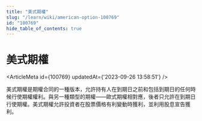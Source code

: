 ```yaml
---
title: "美式期權"
slug: "/learn/wiki/american-option-100769"
id: "100769"
hide_table_of_contents: true
---
```



# 美式期權

<ArticleMeta id={100769} updatedAt={'2023-09-26 13:58:51'} />
<div className='border-solid border-b border-t-0 my-4 border-[var(--ifm-color-gray-300)]' />

美式期權是期權合同的一種版本，允許持有人在到期日之前和包括到期日的任何時候行使期權權利。與另一種類型的期權——歐式期權相對應，後者只允許在到期日行使期權。美式期權允許投資者在股票價格有利變動時獲利，並利用股息宣告獲利。
